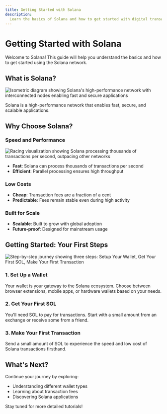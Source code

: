 ```yaml
---
title: Getting Started with Solana
description:
  Learn the basics of Solana and how to get started with digital transactions
---
```


# Getting Started with Solana

Welcome to Solana! This guide will help you understand the basics and how to get
started using the Solana network.

## What is Solana?

![Isometric diagram showing Solana's high-performance network with interconnected nodes enabling fast and secure applications](/images/learn/solana_network_isometric.webp)

Solana is a high-performance network that enables fast, secure, and scalable
applications.

## Why Choose Solana?

### Speed and Performance

![Racing visualization showing Solana processing thousands of transactions per second, outpacing other networks](/images/learn/speed_and_performance.webp)

- **Fast**: Solana can process thousands of transactions per second
- **Efficient**: Parallel processing ensures high throughput

### Low Costs

- **Cheap**: Transaction fees are a fraction of a cent
- **Predictable**: Fees remain stable even during high activity

### Built for Scale

- **Scalable**: Built to grow with global adoption
- **Future-proof**: Designed for mainstream usage

## Getting Started: Your First Steps

![Step-by-step journey showing three steps: Setup Your Wallet, Get Your First SOL, Make Your First Transaction](/images/learn/getting_started.webp)

### 1. Set Up a Wallet

Your wallet is your gateway to the Solana ecosystem. Choose between browser
extensions, mobile apps, or hardware wallets based on your needs.

### 2. Get Your First SOL

You'll need SOL to pay for transactions. Start with a small amount from an
exchange or receive some from a friend.

### 3. Make Your First Transaction

Send a small amount of SOL to experience the speed and low cost of Solana
transactions firsthand.

## What's Next?

Continue your journey by exploring:

- Understanding different wallet types
- Learning about transaction fees
- Discovering Solana applications

Stay tuned for more detailed tutorials!